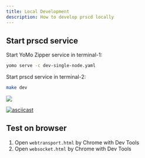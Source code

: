 ```yaml
---
title: Local Development
description: How to develop prscd locally
---
```


## Start prscd service

Start YoMo Zipper service in terminal-1: 

```bash
yomo serve -c dev-single-node.yaml
```

Start prscd service in terminal-2:

```bash
make dev
```

![](https://github.com/fanweixiao/gifs-repo/blob/main/prscd-readme.gif)

[![asciicast](https://asciinema.org/a/565542.svg)](https://asciinema.org/a/565542)

## Test on browser

1. Open `webtransport.html` by Chrome with Dev Tools
1. Open `websocket.html` by Chrome with Dev Tools